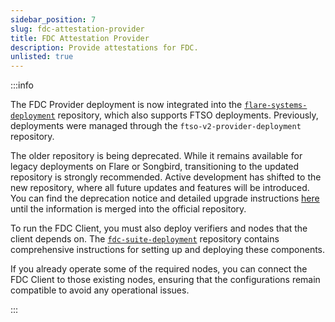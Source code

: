```yaml
---
sidebar_position: 7
slug: fdc-attestation-provider
title: FDC Attestation Provider
description: Provide attestations for FDC.
unlisted: true
---
```


:::info

The FDC Provider deployment is now integrated into the [`flare-systems-deployment`](https://github.com/flare-foundation/flare-systems-deployment) repository, which also supports FTSO deployments. Previously, deployments were managed through the `ftso-v2-provider-deployment` repository.

The older repository is being deprecated. While it remains available for legacy deployments on Flare or Songbird, transitioning to the updated repository is strongly recommended. Active development has shifted to the new repository, where all future updates and features will be introduced. You can find the deprecation notice and detailed upgrade instructions [here](https://github.com/flare-foundation/ftso-v2-provider-deployment/tree/0.3.1-deprecation.2) until the information is merged into the official repository.

To run the FDC Client, you must also deploy verifiers and nodes that the client depends on. The [`fdc-suite-deployment`](https://github.com/flare-foundation/fdc-suite-deployment) repository contains comprehensive instructions for setting up and deploying these components.

If you already operate some of the required nodes, you can connect the FDC Client to those existing nodes, ensuring that the configurations remain compatible to avoid any operational issues.

:::
